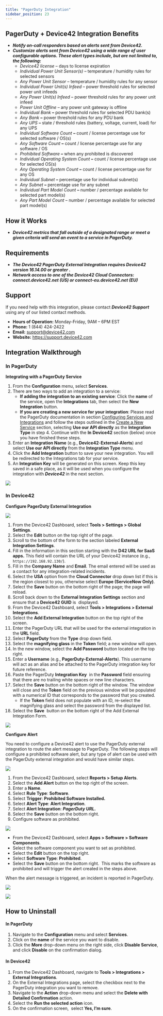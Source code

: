 ```yaml
---
title: "PagerDuty Integration"
sidebar_position: 23
---
```


## PagerDuty + Device42 Integration Benefits

- **_Notify on-call responders based on alerts sent from Device42._**
- **_Customize alerts sent from Device42 using a wide range of user configurable options. These alert types include, but are not limited to, the following:_**
    - _Device42 license_ – days to license expiration
    - _Individual Power Unit Sensor(s)_ – temperature / humidity rules for selected sensors
    - _Any Power Unit Sensor_ – temperature / humidity rules for any sensor
    - _Individual Power Unit(s) Infeed_ – power threshold rules for selected power unit infeeds
    - _Any Power Unit(s) Infeed_ – power threshold rules for any power unit infeed
    - _Power Unit Offline_ – any power unit gateway is offline
    - _Individual Bank_ **–** power threshold rules for selected PDU bank(s)
    - _Any Bank_ **–** power threshold rules for any PDU bank
    - _Any UPS_ **–** state / threshold rules (battery, voltage, current, load) for any UPS
    - _Individual Software Count_ **–** count / license percentage use for selected software / OS(s)
    - _Any Software Count_ **–** count / license percentage use for any software / OS
    - _Prohibited Software_ **–** when any prohibited is discovered
    - _Individual Operating System Count_ **–** count / license percentage use for selected OS(s)
    - _Any Operating System Count_ **–** count / license percentage use for any OS
    - _Individual Subnet_ **–** percentage use for individual subnet(s)
    - _Any Subnet_ **–** percentage use for any subnet
    - _Individual Part Model Count_ **–** number / percentage available for selected part model(s)
    - _Any Part Model Count_ – number / percentage available for selected part model(s)

## How it Works

- **_Device42 metrics that fall outside of a designated range or meet a given criteria will send an event to a service in PagerDuty._**

## Requirements

- **_The Device42 PagerDuty External Integration requires Device42 version 16.14.00 or greater_** **_._**
- **_Network access to one of the Device42 Cloud Connectors: connect.device42.net (US) or connect-eu.device42.net (EU)_**

## Support

If you need help with this integration, please contact **_Device42 Support_** using any of our listed contact methods.

- **Hours of Operation:** Monday-Friday, 9AM – 6PM EST
- **Phone:** 1 (844) 424-2422
- **Email:** [support@device42.com](mailto:support@device42.com)
- **Website:** https://support.device42.com

## Integration Walkthrough

### In PagerDuty

**Integrating with a PagerDuty Service**

1. From the **Configuration** menu, select **Services**.
2. There are two ways to add an integration to a service:
    - **If adding the integration to an existing service**: Click the **name** of the service, open the **Integrations** tab, then select the **New Integration** button.
    - **If you are creating a new service for your integration**: Please read the PagerDuty documentation in section [Configuring Services and Integrations](https://support.pagerduty.com/docs/services-and-integrations#section-configuring-services-and-integrations) and follow the steps outlined in the [Create a New Service](https://support.pagerduty.com/docs/services-and-integrations#section-create-a-new-service) section, selecting **Use our API directly** as the **Integration Type** in step 4. Continue with the **In** **Device42** section (below) once you have finished these steps.
3. Enter an **Integration Name** (e.g., **Device42**\-**External-Alerts**) and select **Use our API directly** from the **Integration Type** menu.
4. Click the **Add Integration** button to save your new integration. You will be redirected to the Integrations tab for your service.
5. An **Integration Key** will be generated on this screen. Keep this key saved in a safe place, as it will be used when you configure the integration with **_Device42_** in the next section.

![](/assets/images/PagerDuty_1.png)

### In Device42

**Configure PagerDuty External Integration**

![](/assets/images/PagerDuty_D42_2.png)

1. From the Device42 Dashboard, select **Tools > Settings > Global Settings**.
2. Select the **Edit** button on the top right of the page.
3. Scroll to the bottom of the form to the section labeled **External Integration Settings**.
4. Fill in the information in this section starting with the **D42 URL for SaaS apps.** This field will contain the URL of your Device42 instance (e.g., `https://192.168.92.130/`).
5. Fill in the **Company Name** and **Email**. The email entered will be used as a contact for any integration-related incidents.
6. Select the **USA** option from the **Cloud Connector** drop down list if this is the region closest to you, otherwise select **Europe (ServiceNow Only)**.
7. Select the **Save** button on the bottom right of the page; the page will reload.
8. Scroll back down to the **External Integration Settings** section and ensure that a **Device42 GUID** is  displayed.
9. From the Device42 Dashboard, select **Tools > Integrations > External Integrations**.
10. Select the **Add External Integration** button on the top right of the screen.
11. Enter the PagerDuty URL that will be used for the external integration in the **URL**  field.
12. Select **PagerDuty** from the **Type** drop down field.
13. Select the **magnifying glass** in the **Token** field; a new window will open.
14. In the new window, select the **Add Password** button located on the top right.
15. Enter a **Username** (e.g., **PagerDuty-External-Alerts**). This username will act as an alias and be attached to the PagerDuty integration key for future reference.
16. Paste the PagerDuty **Integration Key**  in the **Password**  field ensuring that there are no trailing white spaces or new line characters.
17. Select the **Save** button on the bottom right of the window. The window will close and the **Token** field on the previous window will be populated with a numerical ID that corresponds to the password that you created.
    - If the **Token** field does not populate with an ID, re-select the magnifying glass and select the password from the displayed list.
18. Select the **Save**  button on the bottom right of the Add External Integration Form.

![](/assets/images/PagerDuty_D42_3.png)

**Configure Alert**

You need to configure a Device42 alert to use the PagerDuty external integration to route the alert message to PagerDuty. The following steps will configure a prohibited software alert, but any type of alert can be used with the PagerDuty external integration and would have similar steps.

![](/assets/images/PagerDuty_D42_4_confiure-alert-1.png)

1. From the Device42 Dashboard, select **Reports > Setup Alerts**.
2. Select the **Add Alert** button on the top right of the screen.
3. Enter a **Name**.
4. Select **Rule Type**: **Software**.
5. Select **Trigger**: **Prohibited Software Installed.**
6. Select **Alert Type**: **Alert Integration**.
7. Select **Alert Integration**: **_PagerDuty URL._**
8. Select the **Save** button on the bottom right.
9. Configure software as prohibited.

![](/assets/images/PagerDuty_D42_5_sw-component.png)

- From the Device42 Dashboard, select **Apps > Software > Software Components**.
- Select the software component you want to set as prohibited.
- Select the **Edit** button on the top right.
- Select **Software Type**: **Prohibited**.
- Select the **Save** button on the bottom right.  This marks the software as prohibited and will trigger the alert created in the steps above.

When the alert message is triggered, an incident is reported in PagerDuty.

![](/assets/images/PagerDuty_D42_7_PD-window-1.png)

![](/assets/images/PagerDuty_D42_8_PD-window-2.png)

## How to Uninstall

#### In PagerDuty

1. Navigate to the **Configuration** menu and select **Services**.
2. Click on the **name** of the service you want to disable.
3. Click the **More** drop-down menu on the right side, click **Disable Service**, and click **Disable** on the confirmation dialog.

#### In Device42

1. From the Device42 Dashboard, navigate to **Tools > Integrations > External Integrations**.
2. On the External Integrations page, select the checkbox next to the PagerDuty integration you want to remove.
3. Navigate to the **Action** drop-down menu and select the **Delete with Detailed Confirmation** action.
4. Select the **Run the selected action** icon.
5. On the confirmation screen,  select **Yes, I’m sure**.

